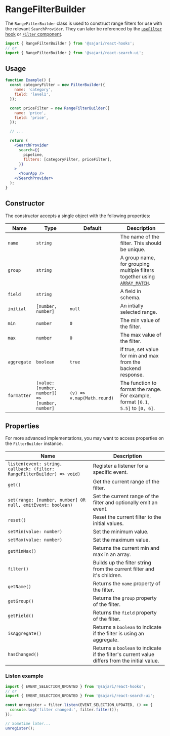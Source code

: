 
<SEO
  title="RangeFilterBuilder"
  description="The RangeFilterBuilder class is used to construct range filters for use with the relevant SearchProvider."
/>

# RangeFilterBuilder

The `RangeFilterBuilder` class is used to construct range filters for use with the relevant `SearchProvider`. They can later be referenced by the [`useFilter` hook](/hooks/usefilter) or [`Filter` component](/search-ui/filter).

```js
import { RangeFilterBuilder } from '@sajari/react-hooks';
// or
import { RangeFilterBuilder } from '@sajari/react-search-ui';
```

## Usage

```jsx live=false
function Example() {
  const categoryFilter = new FilterBuilder({
    name: 'category',
    field: 'level1',
  });

  const priceFilter = new RangeFilterBuilder({
    name: 'price',
    field: 'price',
  });

  // ...

  return (
    <SearchProvider
      search={{
        pipeline,
        filters: [categoryFilter, priceFilter],
      }}
    >
      <YourApp />
    </SearchProvider>
  );
}
```

## Constructor

The constructor accepts a single object with the following properties:

| Name        | Type                                            | Default                    | Description                                                                                                                                 |
| ----------- | ----------------------------------------------- | -------------------------- | ------------------------------------------------------------------------------------------------------------------------------------------- |
| `name`      | `string`                                        |                            | The name of the filter. This should be unique.                                                                                              |
| `group`     | `string`                                        |                            | A group name, for grouping multiple filters together using [`ARRAY_MATCH`](https://docs.sajari.com/user-guide/integrating-search/filters/). |
| `field`     | `string`                                        |                            | A field in schema.                                                                                                                          |
| `initial`   | `[number, number]`                              | `null`                     | An intially selected range.                                                                                                                 |
| `min`       | `number`                                        | `0`                        | The min value of the filter.                                                                                                                |
| `max`       | `number`                                        | `0`                        | The max value of the filter.                                                                                                                |
| `aggregate` | `boolean`                                       | `true`                     | If true, set value for min and max from the backend response.                                                                               |
| `formatter` | `(value: [number, number]) => [number, number]` | `(v) => v.map(Math.round)` | The function to format the range. For example, format `[0.1, 5.5]` to `[0, 6]`.                                                             |

## Properties

For more advanced implementations, you may want to access properties on the `FilterBuilder` instance.

| Name                                                                    | Description                                                                                   |
| ----------------------------------------------------------------------- | --------------------------------------------------------------------------------------------- |
| `listen(event: string, callback: (filter: RangeFilterBuilder) => void)` | Register a listener for a specific event.                                                     |
| `get()`                                                                 | Get the current range of the filter.                                                          |
| `set(range: [number, number] OR null, emitEvent: boolean)`              | Set the current range of the filter and optionally emit an event.                             |
| `reset()`                                                               | Reset the current filter to the initial values.                                               |
| `setMin(value: number)`                                                 | Set the minimum value.                                                                        |
| `setMax(value: number)`                                                 | Set the maximum value.                                                                        |
| `getMinMax()`                                                           | Returns the current min and max in an array.                                                  |
| `filter()`                                                              | Builds up the filter string from the current filter and it's children.                        |
| `getName()`                                                             | Returns the `name` property of the filter.                                                    |
| `getGroup()`                                                            | Returns the `group` property of the filter.                                                   |
| `getField()`                                                            | Returns the `field` property of the filter.                                                   |
| `isAggregate()`                                                         | Returns a `boolean` to indicate if the filter is using an aggregate.                          |
| `hasChanged()`                                                          | Returns a `boolean` to indicate if the filter's current value differs from the initial value. |

### Listen example

```js
import { EVENT_SELECTION_UPDATED } from '@sajari/react-hooks';
// or
import { EVENT_SELECTION_UPDATED } from '@sajari/react-search-ui';

const unregister = filter.listen(EVENT_SELECTION_UPDATED, () => {
  console.log('filter changed:', filter.filter());
});

// Sometime later...
unregister();
```
